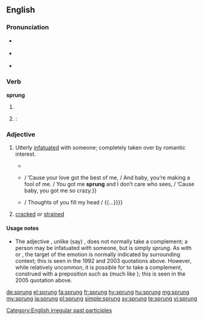 {{also|Sprung}}
==English==

===Pronunciation===
* {{a|UK}} {{IPA|/ˈsprʌŋ/|lang=en}}
* {{a|US}} {{IPA|/ˈspɹʌŋ/|lang=en}}
* {{rhymes|ʌŋ|lang=en}}

===Verb===
'''sprung'''

# {{past participle of|spring|lang=en}}
# {{alternative form of|sprang|dot=|lang=en}}: {{en-simple past of|spring}}

===Adjective===
{{en-adj}}

# {{context|slang|African American Vernacular English|lang=en}} Utterly [[infatuated]] with someone; completely taken over by romantic interest.
#* {{quote-song|year=1992|composer=[[w:Sir Mix-a-Lot|Sir Mix-a-Lot]]|title=[[w:Baby Got Back|Baby Got Back]]|album=[[w:Mack Daddy|Mack Daddy]]|passage=I like big butts and I cannot lie. / You other brothers can’t deny / that when a girl walks in / with a itty bitty waist / and a round thing in your face you get '''sprung'''.}}
#* {{quote-song|year=2003|composer=[[w:Beyoncé Knowles|Beyoncé Knowles]] et al.|title=[[w:Crazy in Love (Beyoncé Knowles song)|Crazy In Love]]|album=[[w:Dangerously in Love|Dangerously in Love]]|passage={{...}} / ’Cause your love got the best of me, / And baby, you’re making a fool of me. / You got me '''sprung''' and I don’t care who sees, / ’Cause baby, you got me so crazy.}}
#* {{quote-song|year=2005|composer=[[w:Mariah Carey|Mariah Carey]] et al.|title=Sprung|album=[[w:The Emancipation of Mimi|The Emancipation of Mimi]]|note=bonus track in some editions|passage=’Cause I’m '''sprung''' over you / And ain’t nothin’ I can do / {{...}} / Thoughts of you fill my head / {{...}}}}
# {{context|obsolete|nautical|of a [[spar]]|lang=en}} [[crack]]ed or [[strain]]ed

====Usage notes====
* The adjective {{term||sprung|lang=en}}, unlike (say) {{term||infatuated|lang=en}}, does not normally take a complement; a person may be infatuated ''with'' someone, but is simply ''sprung''. As with {{term|crazy|lang=en}} or {{term|gaga|lang=en}}, the target of the emotion is normally indicated by surrounding context; this is seen in the 1992 and 2003 quotations above. However, while relatively uncommon, it is possible for {{term||sprung|lang=en}} to take a complement, construed with a preposition such as {{term|over|lang=en}} (much like {{term||gaga|lang=en}}); this is seen in the 2005 quotation above.

[[Category:English irregular past participles]]

[[de:sprung]]
[[el:sprung]]
[[fa:sprung]]
[[fr:sprung]]
[[hy:sprung]]
[[hu:sprung]]
[[mg:sprung]]
[[my:sprung]]
[[ja:sprung]]
[[pl:sprung]]
[[simple:sprung]]
[[sv:sprung]]
[[te:sprung]]
[[vi:sprung]]